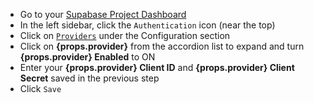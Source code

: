 - Go to your [Supabase Project Dashboard](https://app.supabase.com)
- In the left sidebar, click the `Authentication` icon (near the top)
- Click on [`Providers`](https://app.supabase.com/project/_/auth/providers) under the Configuration section
- Click on **{props.provider}** from the accordion list to expand and turn **{props.provider} Enabled** to ON
- Enter your **{props.provider} Client ID** and **{props.provider} Client Secret** saved in the previous step
- Click `Save`